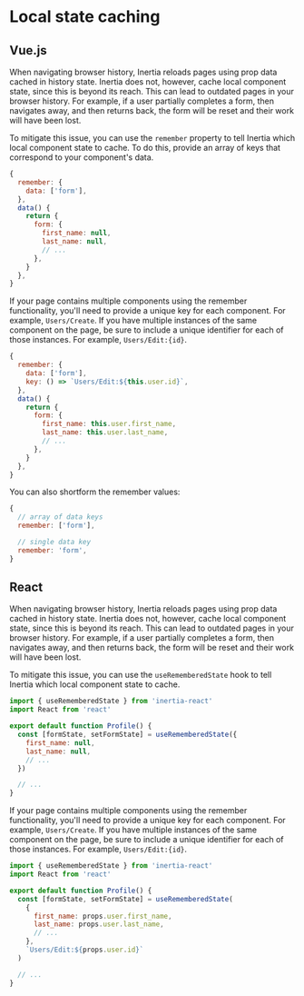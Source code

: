 

# Local state caching

## Vue.js

When navigating browser history, Inertia reloads pages using prop data cached in history state. Inertia does not, however, cache local component state, since this is beyond its reach. This can lead to outdated pages in your browser history. For example, if a user partially completes a form, then navigates away, and then returns back, the form will be reset and their work will have been lost.

To mitigate this issue, you can use the `remember` property to tell Inertia which local component state to cache. To do this, provide an array of keys that correspond to your component's data.

```js
{
  remember: {
    data: ['form'],
  },
  data() {
    return {
      form: {
        first_name: null,
        last_name: null,
        // ...
      },
    }
  },
}
```

If your page contains multiple components using the remember functionality, you'll need to provide a unique key for each component. For example, `Users/Create`. If you have multiple instances of the same component on the page, be sure to include a unique identifier for each of those instances. For example, `Users/Edit:{id}`.

```js
{
  remember: {
    data: ['form'],
    key: () => `Users/Edit:${this.user.id}`,
  },
  data() {
    return {
      form: {
        first_name: this.user.first_name,
        last_name: this.user.last_name,
        // ...
      },
    }
  },
}
```

You can also shortform the remember values:

```js
{
  // array of data keys
  remember: ['form'],

  // single data key
  remember: 'form',
}
```

## React

When navigating browser history, Inertia reloads pages using prop data cached in history state. Inertia does not, however, cache local component state, since this is beyond its reach. This can lead to outdated pages in your browser history. For example, if a user partially completes a form, then navigates away, and then returns back, the form will be reset and their work will have been lost.

To mitigate this issue, you can use the `useRememberedState` hook to tell Inertia which local component state to cache.

```jsx
import { useRememberedState } from 'inertia-react'
import React from 'react'

export default function Profile() {
  const [formState, setFormState] = useRememberedState({
    first_name: null,
    last_name: null,
    // ...
  })

  // ...
}
```

If your page contains multiple components using the remember functionality, you'll need to provide a unique key for each component. For example, `Users/Create`. If you have multiple instances of the same component on the page, be sure to include a unique identifier for each of those instances. For example, `Users/Edit:{id}`.

```jsx
import { useRememberedState } from 'inertia-react'
import React from 'react'

export default function Profile() {
  const [formState, setFormState] = useRememberedState(
    {
      first_name: props.user.first_name,
      last_name: props.user.last_name,
      // ...
    },
    `Users/Edit:${props.user.id}`
  )

  // ...
}
```
